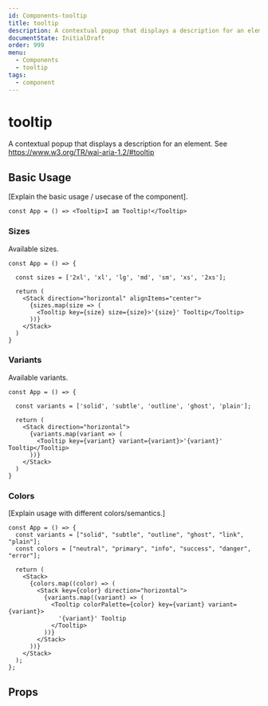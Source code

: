 ```yaml
---
id: Components-tooltip
title: tooltip
description: A contextual popup that displays a description for an element.  See https://www.w3.org/TR/wai-aria-1.2/#tooltip
documentState: InitialDraft
order: 999
menu:
  - Components
  - tooltip
tags:
  - component
---
```


# tooltip

A contextual popup that displays a description for an element.  See https://www.w3.org/TR/wai-aria-1.2/#tooltip

## Basic Usage

[Explain the basic usage / usecase of the component].

```jsx-live
const App = () => <Tooltip>I am Tooltip!</Tooltip>
```


### Sizes

Available sizes.

```jsx-live
const App = () => {

  const sizes = ['2xl', 'xl', 'lg', 'md', 'sm', 'xs', '2xs'];

  return (
    <Stack direction="horizontal" alignItems="center">
      {sizes.map(size => (
        <Tooltip key={size} size={size}>'{size}' Tooltip</Tooltip>
      ))}
    </Stack>
  )
}
```

### Variants

Available variants.

```jsx-live
const App = () => {

  const variants = ['solid', 'subtle', 'outline', 'ghost', 'plain'];

  return (
    <Stack direction="horizontal">
      {variants.map(variant => (
        <Tooltip key={variant} variant={variant}>'{variant}' Tooltip</Tooltip>
      ))}
    </Stack>
  )
}
```

### Colors

[Explain usage with different colors/semantics.]

```jsx-live
const App = () => {
  const variants = ["solid", "subtle", "outline", "ghost", "link", "plain"];
  const colors = ["neutral", "primary", "info", "success", "danger", "error"];

  return (
    <Stack>
      {colors.map((color) => (
        <Stack key={color} direction="horizontal">
          {variants.map((variant) => (
            <Tooltip colorPalette={color} key={variant} variant={variant}>
              '{variant}' Tooltip
            </Tooltip>
          ))}
        </Stack>
      ))}
    </Stack>
  );
};
```

## Props

<PropTable id="Tooltip" />